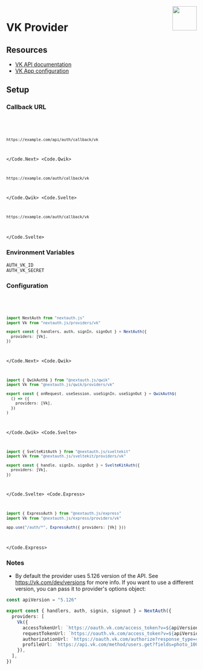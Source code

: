 
<img align="right" src="/img/providers/vk.svg" width="64" height="64" />

# VK Provider

## Resources

- [VK API documentation](https://vk.com/dev/first_guide)
- [VK App configuration](https://vk.com/apps?act=manage)

## Setup

### Callback URL

<Code>
  <Code.Next>

```bash
https://example.com/api/auth/callback/vk
```

  </Code.Next>
  <Code.Qwik>

```bash
https://example.com/auth/callback/vk
```

  </Code.Qwik>
  <Code.Svelte>

```bash
https://example.com/auth/callback/vk
```

  </Code.Svelte>
</Code>

### Environment Variables

```
AUTH_VK_ID
AUTH_VK_SECRET
```

### Configuration

<Code>
  <Code.Next>

```ts filename="/auth.ts"
import NextAuth from "nextauth.js"
import Vk from "nextauth.js/providers/vk"

export const { handlers, auth, signIn, signOut } = NextAuth({
  providers: [Vk],
})
```

  </Code.Next>
  <Code.Qwik>
  
```ts filename="/src/routes/plugin@auth.ts"
import { QwikAuth$ } from "@nextauth.js/qwik"
import Vk from "@nextauth.js/qwik/providers/vk"

export const { onRequest, useSession, useSignIn, useSignOut } = QwikAuth$(
  () => ({
    providers: [Vk],
  })
)
```

  </Code.Qwik>
  <Code.Svelte>

```ts filename="/src/auth.ts"
import { SvelteKitAuth } from "@nextauth.js/sveltekit"
import Vk from "@nextauth.js/sveltekit/providers/vk"

export const { handle, signIn, signOut } = SvelteKitAuth({
  providers: [Vk],
})
```

  </Code.Svelte>
  <Code.Express>

```ts filename="/src/app.ts"
import { ExpressAuth } from "@nextauth.js/express"
import Vk from "@nextauth.js/express/providers/vk"

app.use("/auth/*", ExpressAuth({ providers: [Vk] }))
```

  </Code.Express>
</Code>

### Notes

- By default the provider uses 5.126 version of the API. See https://vk.com/dev/versions for more info. If you want to use a different version, you can pass it to provider's options object:

```ts filename="./auth.ts"
const apiVersion = "5.126"

export const { handlers, auth, signin, signout } = NextAuth({
  providers: [
    Vk({
      accessTokenUrl: `https://oauth.vk.com/access_token?v=${apiVersion}`,
      requestTokenUrl: `https://oauth.vk.com/access_token?v=${apiVersion}`,
      authorizationUrl: `https://oauth.vk.com/authorize?response_type=code&v=${apiVersion}`,
      profileUrl: `https://api.vk.com/method/users.get?fields=photo_100&v=${apiVersion}`,
    }),
  ],
})
```
